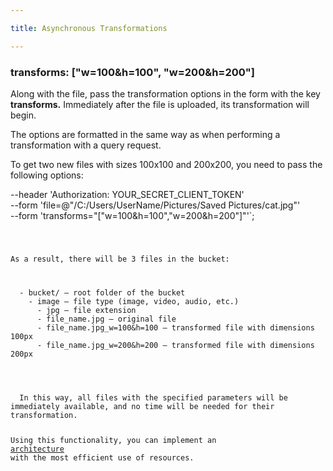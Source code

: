 ```yaml
---

title: Asynchronous Transformations

---
```



### transforms: ["w=100&h=100", "w=200&h=200"]

Along with the file, pass the transformation options in the form with the key **transforms.** Immediately after the file is uploaded, its transformation will begin.

The options are formatted in the same way as when performing a transformation with a query request.

To get two new files with sizes 100x100 and 200x200, you need to pass the following options:

--header 'Authorization: YOUR_SECRET_CLIENT_TOKEN' \
--form 'file=@"/C:/Users/UserName/Pictures/Saved Pictures/cat.jpg"' \
--form 'transforms="[\"w=100&h=100\",\"w=200&h=200\"]"'`;


<Code code={exampleCodeCurl} lang="sh" title={fileName} />

As a result, there will be 3 files in the bucket:

<FileTree>
  - bucket/ — root folder of the bucket
    - image — file type (image, video, audio, etc.)
      - jpg — file extension
      - file_name.jpg — original file
      - file_name.jpg_w=100&h=100 — transformed file with dimensions 100px
      - file_name.jpg_w=200&h=200 — transformed file with dimensions 200px

</FileTree>

<Aside title="One of the Best Architectural Solutions" type="tip">
  In this way, all files with the specified parameters will be immediately available, and no time will be needed for their transformation.

  Using this functionality, you can implement an <a href="../../start/cdn/#maximizing-benefits-from-default-uploader">architecture</a> with the most efficient use of resources.
</Aside>